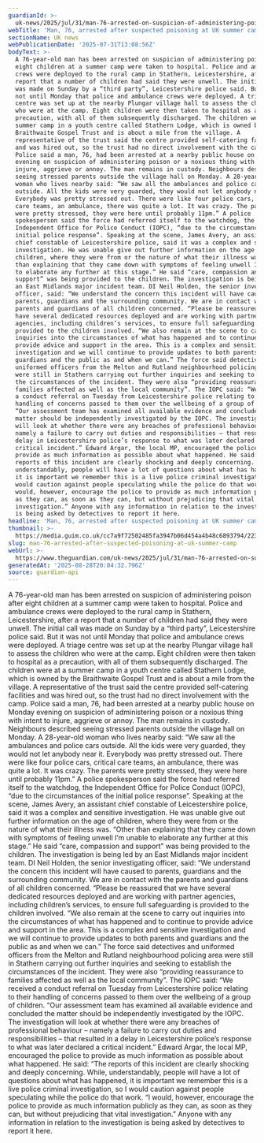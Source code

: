 ```yaml
---
guardianId: >-
  uk-news/2025/jul/31/man-76-arrested-on-suspicion-of-administering-poison-at-summer-camp
webTitle: 'Man, 76, arrested after suspected poisoning at UK summer camp'
sectionName: UK news
webPublicationDate: '2025-07-31T13:08:56Z'
bodyText: >-
  A 76-year-old man has been arrested on suspicion of administering poison after
  eight children at a summer camp were taken to hospital. Police and ambulance
  crews were deployed to the rural camp in Stathern, Leicestershire, after a
  report that a number of children had said they were unwell. The initial call
  was made on Sunday by a “third party”, Leicestershire police said. But it was
  not until Monday that police and ambulance crews were deployed. A triage
  centre was set up at the nearby Plungar village hall to assess the children
  who were at the camp. Eight children were then taken to hospital as a
  precaution, with all of them subsequently discharged. The children were at a
  summer camp in a youth centre called Stathern Lodge, which is owned by the
  Braithwaite Gospel Trust and is about a mile from the village. A
  representative of the trust said the centre provided self-catering facilities
  and was hired out, so the trust had no direct involvement with the camp.
  Police said a man, 76, had been arrested at a nearby public house on Monday
  evening on suspicion of administering poison or a noxious thing with intent to
  injure, aggrieve or annoy. The man remains in custody. Neighbours described
  seeing stressed parents outside the village hall on Monday. A 28-year-old
  woman who lives nearby said: “We saw all the ambulances and police cars
  outside. All the kids were very guarded, they would not let anybody near it.
  Everybody was pretty stressed out. There were like four police cars, critical
  care teams, an ambulance, there was quite a lot. It was crazy. The parents
  were pretty stressed, they were here until probably 11pm.” A police
  spokesperson said the force had referred itself to the watchdog, the
  Independent Office for Police Conduct (IOPC), “due to the circumstances of the
  initial police response”. Speaking at the scene, James Avery, an assistant
  chief constable of Leicestershire police, said it was a complex and sensitive
  investigation. He was unable give out further information on the age of
  children, where they were from or the nature of what their illness was. “Other
  than explaining that they came down with symptoms of feeling unwell I’m unable
  to elaborate any further at this stage.” He said “care, compassion and
  support” was being provided to the children. The investigation is being led by
  an East Midlands major incident team. DI Neil Holden, the senior investigating
  officer, said: “We understand the concern this incident will have caused to
  parents, guardians and the surrounding community. We are in contact with the
  parents and guardians of all children concerned. “Please be reassured that we
  have several dedicated resources deployed and are working with partner
  agencies, including children’s services, to ensure full safeguarding is
  provided to the children involved. “We also remain at the scene to carry out
  inquiries into the circumstances of what has happened and to continue to
  provide advice and support in the area. This is a complex and sensitive
  investigation and we will continue to provide updates to both parents and
  guardians and the public as and when we can.” The force said detectives and
  uniformed officers from the Melton and Rutland neighbourhood policing area
  were still in Stathern carrying out further inquiries and seeking to establish
  the circumstances of the incident. They were also “providing reassurance to
  families affected as well as the local community”. The IOPC said: “We received
  a conduct referral on Tuesday from Leicestershire police relating to their
  handling of concerns passed to them over the wellbeing of a group of children.
  “Our assessment team has examined all available evidence and concluded the
  matter should be independently investigated by the IOPC. The investigation
  will look at whether there were any breaches of professional behaviour –
  namely a failure to carry out duties and responsibilities – that resulted in a
  delay in Leicestershire police’s response to what was later declared a
  critical incident.” Edward Argar, the local MP, encouraged the police to
  provide as much information as possible about what happened. He said: “The
  reports of this incident are clearly shocking and deeply concerning. While,
  understandably, people will have a lot of questions about what has happened,
  it is important we remember this is a live police criminal investigation, so I
  would caution against people speculating while the police do that work. “I
  would, however, encourage the police to provide as much information publicly
  as they can, as soon as they can, but without prejudicing that vital
  investigation.” Anyone with any information in relation to the investigation
  is being asked by detectives to report it here.
headline: 'Man, 76, arrested after suspected poisoning at UK summer camp'
thumbnail: >-
  https://media.guim.co.uk/cc7a9f72502485fa3947b06d454a4b48c6893794/223_0_4549_3640/500.jpg
slug: man-76-arrested-after-suspected-poisoning-at-uk-summer-camp
webUrl: >-
  https://www.theguardian.com/uk-news/2025/jul/31/man-76-arrested-on-suspicion-of-administering-poison-at-summer-camp
generatedAt: '2025-08-28T20:04:32.796Z'
source: guardian-api
---
```

A 76-year-old man has been arrested on suspicion of administering poison after eight children at a summer camp were taken to hospital. Police and ambulance crews were deployed to the rural camp in Stathern, Leicestershire, after a report that a number of children had said they were unwell. The initial call was made on Sunday by a “third party”, Leicestershire police said. But it was not until Monday that police and ambulance crews were deployed. A triage centre was set up at the nearby Plungar village hall to assess the children who were at the camp. Eight children were then taken to hospital as a precaution, with all of them subsequently discharged. The children were at a summer camp in a youth centre called Stathern Lodge, which is owned by the Braithwaite Gospel Trust and is about a mile from the village. A representative of the trust said the centre provided self-catering facilities and was hired out, so the trust had no direct involvement with the camp. Police said a man, 76, had been arrested at a nearby public house on Monday evening on suspicion of administering poison or a noxious thing with intent to injure, aggrieve or annoy. The man remains in custody. Neighbours described seeing stressed parents outside the village hall on Monday. A 28-year-old woman who lives nearby said: “We saw all the ambulances and police cars outside. All the kids were very guarded, they would not let anybody near it. Everybody was pretty stressed out. There were like four police cars, critical care teams, an ambulance, there was quite a lot. It was crazy. The parents were pretty stressed, they were here until probably 11pm.” A police spokesperson said the force had referred itself to the watchdog, the Independent Office for Police Conduct (IOPC), “due to the circumstances of the initial police response”. Speaking at the scene, James Avery, an assistant chief constable of Leicestershire police, said it was a complex and sensitive investigation. He was unable give out further information on the age of children, where they were from or the nature of what their illness was. “Other than explaining that they came down with symptoms of feeling unwell I’m unable to elaborate any further at this stage.” He said “care, compassion and support” was being provided to the children. The investigation is being led by an East Midlands major incident team. DI Neil Holden, the senior investigating officer, said: “We understand the concern this incident will have caused to parents, guardians and the surrounding community. We are in contact with the parents and guardians of all children concerned. “Please be reassured that we have several dedicated resources deployed and are working with partner agencies, including children’s services, to ensure full safeguarding is provided to the children involved. “We also remain at the scene to carry out inquiries into the circumstances of what has happened and to continue to provide advice and support in the area. This is a complex and sensitive investigation and we will continue to provide updates to both parents and guardians and the public as and when we can.” The force said detectives and uniformed officers from the Melton and Rutland neighbourhood policing area were still in Stathern carrying out further inquiries and seeking to establish the circumstances of the incident. They were also “providing reassurance to families affected as well as the local community”. The IOPC said: “We received a conduct referral on Tuesday from Leicestershire police relating to their handling of concerns passed to them over the wellbeing of a group of children. “Our assessment team has examined all available evidence and concluded the matter should be independently investigated by the IOPC. The investigation will look at whether there were any breaches of professional behaviour – namely a failure to carry out duties and responsibilities – that resulted in a delay in Leicestershire police’s response to what was later declared a critical incident.” Edward Argar, the local MP, encouraged the police to provide as much information as possible about what happened. He said: “The reports of this incident are clearly shocking and deeply concerning. While, understandably, people will have a lot of questions about what has happened, it is important we remember this is a live police criminal investigation, so I would caution against people speculating while the police do that work. “I would, however, encourage the police to provide as much information publicly as they can, as soon as they can, but without prejudicing that vital investigation.” Anyone with any information in relation to the investigation is being asked by detectives to report it here.
